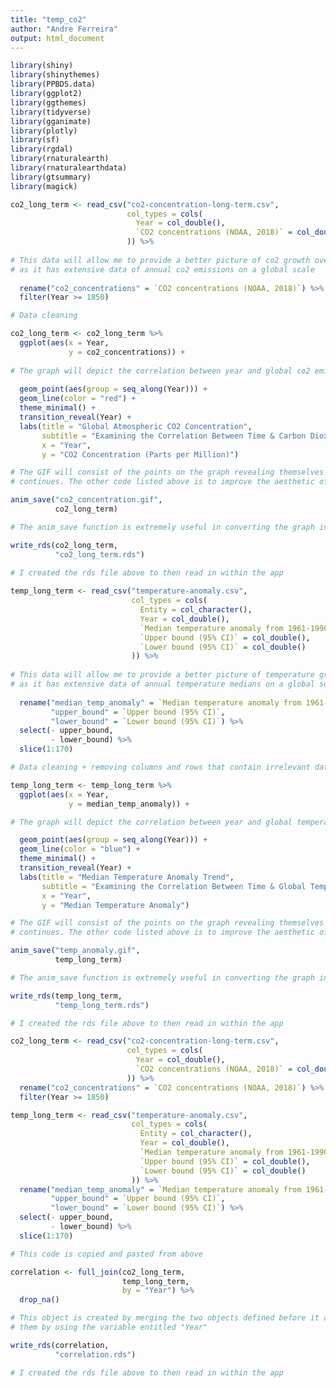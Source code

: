 ```yaml
---
title: "temp_co2"
author: "Andre Ferreira"
output: html_document
---
```


```r

library(shiny)
library(shinythemes)
library(PPBDS.data)
library(ggplot2)
library(ggthemes)
library(tidyverse)
library(gganimate)
library(plotly)
library(sf)
library(rgdal)
library(rnaturalearth)
library(rnaturalearthdata)
library(gtsummary)
library(magick)

```

```r

co2_long_term <- read_csv("co2-concentration-long-term.csv",
                          col_types = cols(
                            Year = col_double(),
                            `CO2 concentrations (NOAA, 2018)` = col_double()
                          )) %>%
  
# This data will allow me to provide a better picture of co2 growth over the years, 
# as it has extensive data of annual co2 emissions on a global scale
  
  rename("co2_concentrations" = `CO2 concentrations (NOAA, 2018)`) %>%
  filter(Year >= 1850)

# Data cleaning

co2_long_term <- co2_long_term %>%
  ggplot(aes(x = Year,
             y = co2_concentrations)) +
  
# The graph will depict the correlation between year and global co2 emissions
  
  geom_point(aes(group = seq_along(Year))) +
  geom_line(color = "red") +
  theme_minimal() +
  transition_reveal(Year) +
  labs(title = "Global Atmospheric CO2 Concentration",
       subtitle = "Examining the Correlation Between Time & Carbon Dioxide Concentration",
       x = "Year",
       y = "CO2 Concentration (Parts per Million)")

# The GIF will consist of the points on the graph revealing themselves as time 
# continues. The other code listed above is to improve the aesthetic of the graph

anim_save("co2_concentration.gif", 
          co2_long_term)

# The anim_save function is extremely useful in converting the graph into a GIF

write_rds(co2_long_term, 
          "co2_long_term.rds")
  
# I created the rds file above to then read in within the app

```

```r

temp_long_term <- read_csv("temperature-anomaly.csv",
                           col_types = cols(
                             Entity = col_character(),
                             Year = col_double(),
                             `Median temperature anomaly from 1961-1990 average` = col_double(),
                             `Upper bound (95% CI)` = col_double(),
                             `Lower bound (95% CI)` = col_double()
                           )) %>%
  
# This data will allow me to provide a better picture of temperature growth over the years, 
# as it has extensive data of annual temperature medians on a global scale
  
  rename("median_temp_anomaly" = `Median temperature anomaly from 1961-1990 average`,
         "upper_bound" = `Upper bound (95% CI)`,
         "lower_bound" = `Lower bound (95% CI)`) %>%
  select(- upper_bound,
         - lower_bound) %>%
  slice(1:170)

# Data cleaning + removing columns and rows that contain irrelevant data

temp_long_term <- temp_long_term %>%
  ggplot(aes(x = Year,
             y = median_temp_anomaly)) +

# The graph will depict the correlation between year and global temperature medians

  geom_point(aes(group = seq_along(Year))) +
  geom_line(color = "blue") +
  theme_minimal() +
  transition_reveal(Year) +
  labs(title = "Median Temperature Anomaly Trend",
       subtitle = "Examining the Correlation Between Time & Global Temperature Anomalies",
       x = "Year",
       y = "Median Temperature Anomaly")

# The GIF will consist of the points on the graph revealing themselves as time 
# continues. The other code listed above is to improve the aesthetic of the graph

anim_save("temp_anomaly.gif",
          temp_long_term) 

# The anim_save function is extremely useful in converting the graph into a GIF

write_rds(temp_long_term,
          "temp_long_term.rds")

# I created the rds file above to then read in within the app

```

```r

co2_long_term <- read_csv("co2-concentration-long-term.csv",
                          col_types = cols(
                            Year = col_double(),
                            `CO2 concentrations (NOAA, 2018)` = col_double()
                          )) %>%
  rename("co2_concentrations" = `CO2 concentrations (NOAA, 2018)`) %>%
  filter(Year >= 1850)

temp_long_term <- read_csv("temperature-anomaly.csv",
                           col_types = cols(
                             Entity = col_character(),
                             Year = col_double(),
                             `Median temperature anomaly from 1961-1990 average` = col_double(),
                             `Upper bound (95% CI)` = col_double(),
                             `Lower bound (95% CI)` = col_double()
                           )) %>%
  rename("median_temp_anomaly" = `Median temperature anomaly from 1961-1990 average`,
         "upper_bound" = `Upper bound (95% CI)`,
         "lower_bound" = `Lower bound (95% CI)`) %>%
  select(- upper_bound,
         - lower_bound) %>%
  slice(1:170)

# This code is copied and pasted from above

correlation <- full_join(co2_long_term, 
                         temp_long_term, 
                         by = "Year") %>%
  drop_na()

# This object is created by merging the two objects defined before it and joining 
# them by using the variable entitled "Year"

write_rds(correlation, 
          "correlation.rds")

# I created the rds file above to then read in within the app

```




